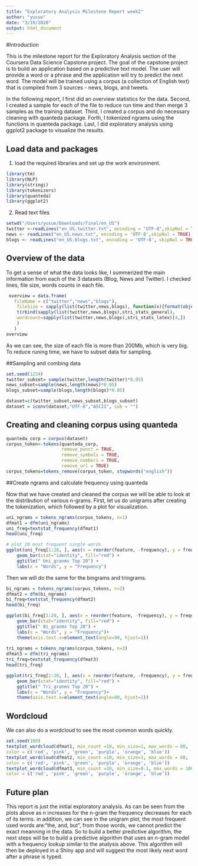 ```yaml
---
title: "Exploratory Analysis Milestone Report week2"
author: "yusue"
date: "3/19/2020"
output: html_document
---
```

#Introduction

This is the milestone report for the Exploratory Analysis section of the Coursera Data Science Capstone project. The goal of the capstone project is to build an application based on a predictive text model. The user will provide a word or a phrase and the application will try to predict the next word. The model will be trained using a corpus (a collection of English text) that is compiled from 3 sources - news, blogs, and tweets.

In the following report, I first did an overview statistics for the data.
Second, I created a sample for each of the file to reduce run time and then merge 3 samples as the training dataset.
Third, I created a corpus and do necessary cleaning with quanteda package.
Forth, I tokenized ngrams using the functions in quanteda package.
Last, I did exploratory analysis using ggplot2 package to visualize the results.

## Load data and packages
1. load the required libraries and set up the work environment.
```r
library(tm)
library(NLP)
library(stringi)
library(tokenizers)
library(quanteda)
library(ggplot2)
```
2. Read text files
```r
setwd("/Users/yusue/Downloads/final/en_US")
twitter <-readLines("en_US.twitter.txt", encoding = "UTF-8",skipNul = TRUE)
news <- readLines("en_US.news.txt", encoding = 'UTF-8',skipNul = TRUE)
blogs <- readLines("en_US.blogs.txt", encoding = 'UTF-8', skipNul = TRUE)
```
## Overview of the data
To get a sense of what the data looks like, I summerized the main information from each of the 3 datasets (Blog, News and Twitter). I checked lines, file size, words counts in each file.
```r
 overview = data.frame(
   fileName = c("twitter","news","blogs"),
    fileSize = sapply(list(twitter,news,blogs), function(x){format(object.size(x),"Mb")}),
    t(rbind(sapply(list(twitter,news,blogs),stri_stats_general),
    wordcount=sapply(list(twitter,news,blogs),stri_stats_latex)[4,])
    )
   )
overview
```

As we can see, the size of each file is more than 200Mb, which is very big. To reduce runing time, we have to subset data for sampling. 

##Sampling and combing data 
```r
set.seed(1234)
twitter_subset= sample(twitter,length(twitter)*0.05)
news_subset=sample(news,length(news)*0.05)
blogs_subset=sample(blogs,length(blogs)*0.05)

dataset=c(twitter_subset,news_subset,blogs_subset)
dataset = iconv(dataset,"UTF-8","ASCII", sub = "")

```

## Creating and cleaning corpus using quanteda
```r
quanteda_corp = corpus(dataset)
corpus_token<-tokens(quanteda_corp, 
                     remove_punct = TRUE,
                     remove_symbols = TRUE,
                     remove_numbers = TRUE,
                     remove_url = TRUE)
corpus_tokens=tokens_remove(corpus_token, stopwords("english"))
```

##Create ngrams and calculate frequency using quanteda

Now that we have created and cleaned the corpus we will be able to look at the distribution of various n-grams. First, let us do unigrams after creating the tokenization, which followed by a plot for visualization. 
```r
uni_ngrams = tokens_ngrams(corpus_tokens, n=1)
dfmat1 = dfm(uni_ngrams)
uni_freq=textstat_frequency(dfmat1)
head(uni_freq)

# plot 20 most frequent single words
ggplot(uni_freq[1:20, ], aes(x = reorder(feature, -frequency), y = frequency)) +
    geom_bar(stat="identity", fill="red") +
    ggtitle(" Uni_granms Top 20") +
    labs(x = "Words", y = "Frequency")
```

Then we will do the same for the bingrams and tringrams.
```r
bi_ngrams = tokens_ngrams(corpus_tokens, n=2)
dfmat2 = dfm(bi_ngrams)
bi_freq=textstat_frequency(dfmat2)
head(bi_freq)

ggplot(bi_freq[1:20, ], aes(x = reorder(feature, -frequency), y = frequency)) +
    geom_bar(stat="identity", fill="red") +
    ggtitle(" Bi_granms Top 20") +
    labs(x = "Words", y = "Frequency")+
    theme(axis.text.x=element_text(angle=90, hjust=1))
    
tri_ngrams = tokens_ngrams(corpus_tokens, n=3)
dfmat3 = dfm(tri_ngrams)
tri_freq=textstat_frequency(dfmat3)
head(tri_freq)

ggplot(tri_freq[1:20, ], aes(x = reorder(feature, -frequency), y = frequency)) +
    geom_bar(stat="identity", fill="red") +
    ggtitle(" Tri_granms Top 20") +
    labs(x = "Words", y = "Frequency")+
    theme(axis.text.x=element_text(angle=90, hjust=1))
```
## Wordcloud
We can also do a wordcloud to see the most common words quickly.
```r
set.seed(100)
textplot_wordcloud(dfmat1, min_count =10, min_size=1, max_words = 80,
color = c('red', 'pink', 'green', 'purple', 'orange', 'blue'))
textplot_wordcloud(dfmat2, min_count =10, min_size=1, max_words = 80,
color = c('red', 'pink', 'green', 'purple', 'orange', 'blue'))
textplot_wordcloud(dfmat3, min_count =10, min_size=0.1, max_words = 100,random.order=FALSE,
color = c('red', 'pink', 'green', 'purple', 'orange', 'blue'))
```

## Future plan
This report is just the initial exploratory analysis. As can be seen from the plots above as n increases for the n-gram the frequency decreases for each of its terms.
in addition, we can see in the unigram plot, the most frequent used words are:"the, and, but", from those words, we cannot predict the exact meanning in the data. 
So to build a better predictive algorithm, the next steps will be to build a predictive algorithm that uses an n-gram model with a frequency lookup similar to the analysis above. This algorithm will then be deployed in a Shiny app and will suggest the most likely next word after a phrase is typed.